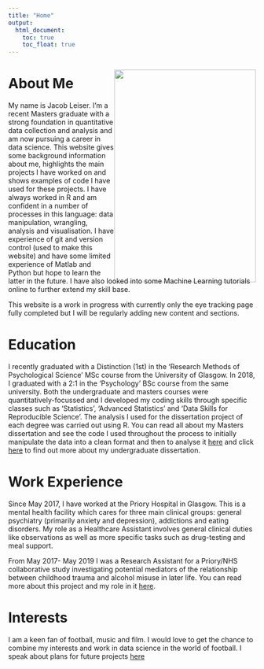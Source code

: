 ```yaml
---
title: "Home"
output:
  html_document:
    toc: true
    toc_float: true
---
```


<div style="float: right; height: 432px; width: 288px;">
  <img src="jgrad.jpg" style="width: 100%;">
</div>


# About Me
My name is Jacob Leiser. I'm a recent Masters graduate with a strong foundation in quantitative data collection and analysis and am now pursuing a career in data science. This website gives some background information about me, highlights the main projects I have worked on and shows examples of code I have used for these projects. I have always worked in R and am confident in a number of processes in this language: data manipulation, wrangling, analysis and visualisation. I have experience of git and version control (used to make this website) and have some limited experience of Matlab and Python but hope to learn the latter in the future. I have also looked into some Machine Learning tutorials online to further extend my skill base.

This website is a work in progress with currently only the eye tracking page fully completed but I will be regularly adding new content and sections.


# Education
I recently graduated with a Distinction (1st) in the 'Research Methods of Psychological Science' MSc course from the University of Glasgow. In 2018, I graduated with a 2:1 in the 'Psychology' BSc course from the same university. Both the undergraduate and masters courses were quantitatively-focussed and I developed my coding skills through specific classes such as 'Statistics', 'Advanced Statistics' and 'Data Skills for Reproducible Science'. 
The analysis I used for the dissertation project of each degree was carried out using R. You can read all about my Masters dissertation and see the code I used throughout the process to initially manipulate the data into a clean format and then to analyse it [here](eyetrack.html) and click [here](sleep.html) to find out more about my undergraduate dissertation.


# Work Experience
Since May 2017, I have worked at the Priory Hospital in Glasgow. This is a mental health facility which cares for three main clinical groups: general psychiatry (primarily anxiety and depression), addictions and eating disorders. My role as a Healthcare Assistant involves general clinical duties like observations as well as more specific tasks such as drug-testing and meal support. 

From May 2017- May 2019 I was a Research Assistant for a Priory/NHS collaborative study investigating potential mediators of the relationship between childhood trauma and alcohol misuse in later life. You can read more about this project and my role in it [here](priory.html). 

# Interests
I am a keen fan of football, music and film. I would love to get the chance to combine my interests and work in data science in the world of football. I speak about plans for future projects [here](interests.html)
